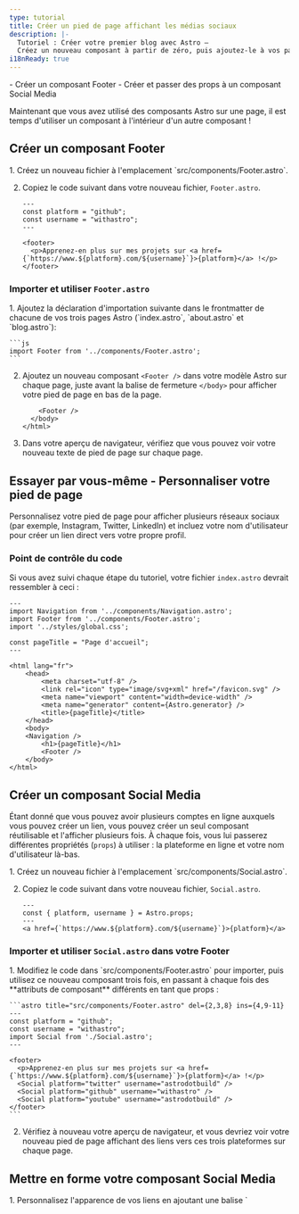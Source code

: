 ```yaml
---
type: tutorial
title: Créer un pied de page affichant les médias sociaux
description: |-
  Tutoriel : Créer votre premier blog avec Astro —
  Créez un nouveau composant à partir de zéro, puis ajoutez-le à vos pages
i18nReady: true
---
```



<PreCheck>
  - Créer un composant Footer
  - Créer et passer des props à un composant Social Media
</PreCheck>

Maintenant que vous avez utilisé des composants Astro sur une page, il est temps d'utiliser un composant à l'intérieur d'un autre composant !

## Créer un composant Footer
<Steps>
1. Créez un nouveau fichier à l'emplacement `src/components/Footer.astro`.

2. Copiez le code suivant dans votre nouveau fichier, `Footer.astro`.

    ```astro title="src/components/Footer.astro"
    ---
    const platform = "github";
    const username = "withastro";
    ---

    <footer>
      <p>Apprenez-en plus sur mes projets sur <a href={`https://www.${platform}.com/${username}`}>{platform}</a> !</p>
    </footer>
    ```
</Steps>

### Importer et utiliser `Footer.astro`

<Steps>
1. Ajoutez la déclaration d'importation suivante dans le frontmatter de chacune de vos trois pages Astro (`index.astro`, `about.astro` et `blog.astro`):

    ```js
    import Footer from '../components/Footer.astro';
    ```

2. Ajoutez un nouveau composant `<Footer />` dans votre modèle Astro sur chaque page, juste avant la balise de fermeture `</body>` pour afficher votre pied de page en bas de la page.

    ```astro ins={1}
        <Footer />
      </body>
    </html>
    ```

3. Dans votre aperçu de navigateur, vérifiez que vous pouvez voir votre nouveau texte de pied de page sur chaque page.
</Steps>

<Box icon="puzzle-piece">

## Essayer par vous-même - Personnaliser votre pied de page

Personnalisez votre pied de page pour afficher plusieurs réseaux sociaux (par exemple, Instagram, Twitter, LinkedIn) et incluez votre nom d'utilisateur pour créer un lien direct vers votre propre profil.

</Box>

### Point de contrôle du code
Si vous avez suivi chaque étape du tutoriel, votre fichier `index.astro` devrait ressembler à ceci :

```astro title="src/pages/index.astro"
---
import Navigation from '../components/Navigation.astro';
import Footer from '../components/Footer.astro';
import '../styles/global.css';

const pageTitle = "Page d'accueil";
---

<html lang="fr">
	<head>
		<meta charset="utf-8" />
		<link rel="icon" type="image/svg+xml" href="/favicon.svg" />
		<meta name="viewport" content="width=device-width" />
		<meta name="generator" content={Astro.generator} />
		<title>{pageTitle}</title>
	</head>
	<body>
    <Navigation />
		<h1>{pageTitle}</h1>
		<Footer />
	</body>
</html>
```

## Créer un composant Social Media

Étant donné que vous pouvez avoir plusieurs comptes en ligne auxquels vous pouvez créer un lien, vous pouvez créer un seul composant réutilisable et l'afficher plusieurs fois. À chaque fois, vous lui passerez différentes propriétés (`props`) à utiliser : la plateforme en ligne et votre nom d'utilisateur là-bas.

<Steps>
1. Créez un nouveau fichier à l'emplacement `src/components/Social.astro`.

2. Copiez le code suivant dans votre nouveau fichier, `Social.astro`.

    ```astro title="src/components/Social.astro"
    ---
    const { platform, username } = Astro.props;
    ---
    <a href={`https://www.${platform}.com/${username}`}>{platform}</a>
    ```
</Steps>

### Importer et utiliser `Social.astro` dans votre Footer

<Steps>
1. Modifiez le code dans `src/components/Footer.astro` pour importer, puis utilisez ce nouveau composant trois fois, en passant à chaque fois des **attributs de composant** différents en tant que props :

    ```astro title="src/components/Footer.astro" del={2,3,8} ins={4,9-11}
    ---
    const platform = "github";
    const username = "withastro";
    import Social from './Social.astro';
    ---

    <footer>
      <p>Apprenez-en plus sur mes projets sur <a href={`https://www.${platform}.com/${username}`}>{platform}</a> !</p>
      <Social platform="twitter" username="astrodotbuild" />
      <Social platform="github" username="withastro" />
      <Social platform="youtube" username="astrodotbuild" />
    </footer>
    ```

2. Vérifiez à nouveau votre aperçu de navigateur, et vous devriez voir votre nouveau pied de page affichant des liens vers ces trois plateformes sur chaque page.
</Steps>

## Mettre en forme votre composant Social Media

<Steps>
1. Personnalisez l'apparence de vos liens en ajoutant une balise `<style>` à `src/components/Social.astro`.

    ```astro title="src/components/Social.astro" ins={6-17} 'class="social-platform'
    ---
    const { platform, username } = Astro.props;
    ---
    <a href={`https://www.${platform}.com/${username}`}>{platform}</a>

    <style>
      a {
        padding: 0.5rem 1rem;
        color: white;
        background-color: #4c1d95;
        text-decoration: none;
      }
    </style>
    ```

2. Ajoutez une balise `<style>` à `src/components/Footer.astro` pour améliorer la mise en page de son contenu.

    ```astro title="src/components/Footer.astro" ins={4-10}
    ---
    import Social from './Social.astro';
    ---
    <style>
      footer {
        display: flex;
        gap: 1rem;
        margin-top: 2rem;
      }
    </style>

    <footer>
      <Social platform="twitter" username="astrodotbuild" />
      <Social platform="github" username="withastro" />
      <Social platform="youtube" username="astrodotbuild" />
    </footer>
    ```

3. Vérifiez à nouveau votre aperçu de navigateur, et confirmez que chaque page affiche un pied de page mis à jour.
</Steps>

<Box icon="question-mark">

### Testez-vous

1. Que devez-vous écrire dans le frontmatter d'un composant Astro pour recevoir les valeurs de `title`, `author` et `date` en tant que props ?

    <MultipleChoice>
      <Option isCorrect>
        `const { title, author, date } = Astro.props;`
      </Option>
      <Option>
        `import BlogPost from '../components/BlogPost.astro'`
      </Option>
      <Option>
        `<BlogPost title="Mon premier article" author="Dan" date="12 août 2022" />`
      </Option>
    </MultipleChoice>
    

2. Comment **transmettez-vous des valeurs en tant que props** à un composant Astro ?
    <MultipleChoice>
      <Option>
        `const { title, author, date } = Astro.props;`
      </Option>
      <Option>
        `import BlogPost from '../components/BlogPost.astro'`
      </Option>
      <Option isCorrect>
        `<BlogPost title="Mon premier article" author="Dan" date="12 août 2022" />`
      </Option>
    </MultipleChoice>
</Box>



<Box icon="check-list">

## Liste de contrôle

<Checklist>
- [ ] Je peux créer de nouveaux composants `.astro` dans `src/components/`
- [ ] Je peux importer et utiliser des composants Astro à l'intérieur d'autres composants Astro.
- [ ] Je peux passer des props à un composant Astro.
</Checklist>
</Box>

### Ressources

- [Props de composants dans Astro](/fr/basics/astro-components/#props-de-composant)
